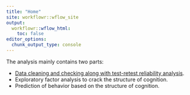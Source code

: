 ```yaml
---
title: "Home"
site: workflowr::wflow_site
output:
  workflowr::wflow_html:
    toc: false
editor_options:
  chunk_output_type: console
---
```


The analysis mainly contains two parts: 

- [Data cleaning and checking along with test-retest reliability analysis](game_evaluation.html).
- Exploratory factor analysis to crack the structure of cognition.
- Prediction of behavior based on the structure of cognition.
